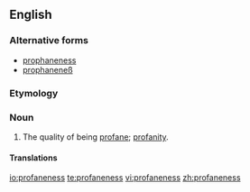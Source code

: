 ==English==

===Alternative forms===
* [[prophaneness]]
* [[prophaneneß]]

===Etymology===
{{suffix|profane|ness|lang=en}}

===Noun===
{{en-noun|-}}

# The quality of being [[profane]]; [[profanity]].

====Translations====
{{trans-top|the quality of being profane; profanity}}
{{trans-mid}}
{{trans-bottom}}

[[io:profaneness]]
[[te:profaneness]]
[[vi:profaneness]]
[[zh:profaneness]]